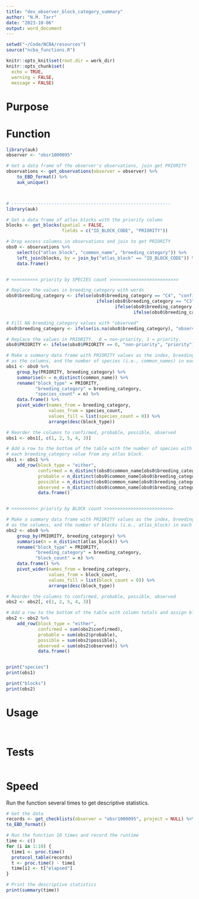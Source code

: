 ```yaml
---
title: "dev_observer_block_category_summary"
author: "N.M. Tarr"
date: "2023-10-06"
output: word_document
---
```


```r
setwd("~/Code/NCBA/resources")
source("ncba_functions.R")

knitr::opts_knit$set(root.dir = work_dir)
knitr::opts_chunk$set(
  echo = TRUE,
  warning = FALSE,
  message = FALSE)
```


# Purpose


# Function
```r
library(auk)
observer <- "obsr1000095"

# Get a data frame of the observer's observations, join get PRIORITY
observations <- get_observations(observer = observer) %>%
    to_EBD_format() %>%
    auk_unique()



# ------------------------------------------------------------
library(auk)

# Get a data frame of atlas blocks with the priority column
blocks <- get_blocks(spatial = FALSE,
                     fields = c("ID_BLOCK_CODE", "PRIORITY"))

# Drop excess columns in observations and join to get PRIORITY
obs0 <- observations %>%
    select(c("atlas_block", "common_name", "breeding_category")) %>%
    left_join(blocks, by = join_by("atlas_block" == "ID_BLOCK_CODE")) %>%
    data.frame()


# <<<<<<<<<< priority by SPECIES count >>>>>>>>>>>>>>>>>>>>>>>>>>

# Replace the values in breeding_category with words
obs0$breeding_category <- ifelse(obs0$breeding_category == "C4", "confirmed",
                                  ifelse(obs0$breeding_category == "C3", "probable",
                                         ifelse(obs0$breeding_category == "C2", "possible",
                                                ifelse(obs0$breeding_category == "C1", "observed", NA))))

# Fill NA breeding_category values with "observed"
obs0$breeding_category <- ifelse(is.na(obs0$breeding_category), "observed", obs0$breeding_category)

# Replace the values in PRIORITY.  0 = non-priority, 1 = priority.
obs0$PRIORITY <- ifelse(obs0$PRIORITY == 0, "non-priority", "priority")

# Make a summary data frame with PRIORITY values as the index, breeding_category values
# as the columns, and the number of species (i.e., common_names) in each cell.
obs1 <- obs0 %>%
    group_by(PRIORITY, breeding_category) %>%
    summarise(n = n_distinct(common_name)) %>%
    rename("block_type" = PRIORITY,
           "breeding_category" = breeding_category,
           "species_count" = n) %>%
    data.frame() %>%
    pivot_wider(names_from = breeding_category,
                values_from = species_count,
                values_fill = list(species_count = 0)) %>%
                arrange(desc(block_type))

# Reorder the columns to confirmed, probable, possible, observed
obs1 <- obs1[, c(1, 2, 5, 4, 3)]

# Add a row to the bottom of the table with the number of species with
# each breeding_category value from any atlas block.
obs1 <- obs1 %>%
    add_row(block_type = "either",
            confirmed = n_distinct(obs0$common_name[obs0$breeding_category == "confirmed"]),
            probable = n_distinct(obs0$common_name[obs0$breeding_category == "probable"]),
            possible = n_distinct(obs0$common_name[obs0$breeding_category == "possible"]),
            observed = n_distinct(obs0$common_name[obs0$breeding_category == "observed"])) %>%
            data.frame()


# <<<<<<<<<< priority by BLOCK count >>>>>>>>>>>>>>>>>>>>>>>>>>

# Make a summary data frame with PRIORITY values as the index, breeding_category values
# as the columns, and the number of blocks (i.e., atlas_block) in each cell.
obs2 <- obs0 %>%
    group_by(PRIORITY, breeding_category) %>%
    summarise(n = n_distinct(atlas_block)) %>%
    rename("block_type" = PRIORITY,
           "breeding_category" = breeding_category,
           "block_count" = n) %>%
    data.frame() %>%
    pivot_wider(names_from = breeding_category,
                values_from = block_count,
                values_fill = list(block_count = 0)) %>%
                arrange(desc(block_type))

# Reorder the columns to confirmed, probable, possible, observed
obs2 <- obs2[, c(1, 2, 5, 4, 3)]

# Add a row to the bottom of the table with column totals and assign block type to "either".
obs2 <- obs2 %>%
    add_row(block_type = "either",
            confirmed = sum(obs2$confirmed),
            probable = sum(obs2$probable),
            possible = sum(obs2$possible),
            observed = sum(obs2$observed)) %>%
            data.frame()


print("species")
print(obs1)

print("blocks")
print(obs2)

```

# Usage
```r

```


```r
```


# Tests
```r

```


# Speed
Run the function several times to get descriptive statistics.
```r
# Get the data
records <- get_checklists(observer = "obsr1000095", project = NULL) %>%
to_EBD_format()

# Run the function 10 times and record the runtime
time <- c()
for (i in 1:10) {
  time1 <- proc.time()
  protocol_table(records)
  t <- proc.time() - time1
  time[i] <- t["elapsed"]
}

# Print the descriptive statistics
print(summary(time))
```